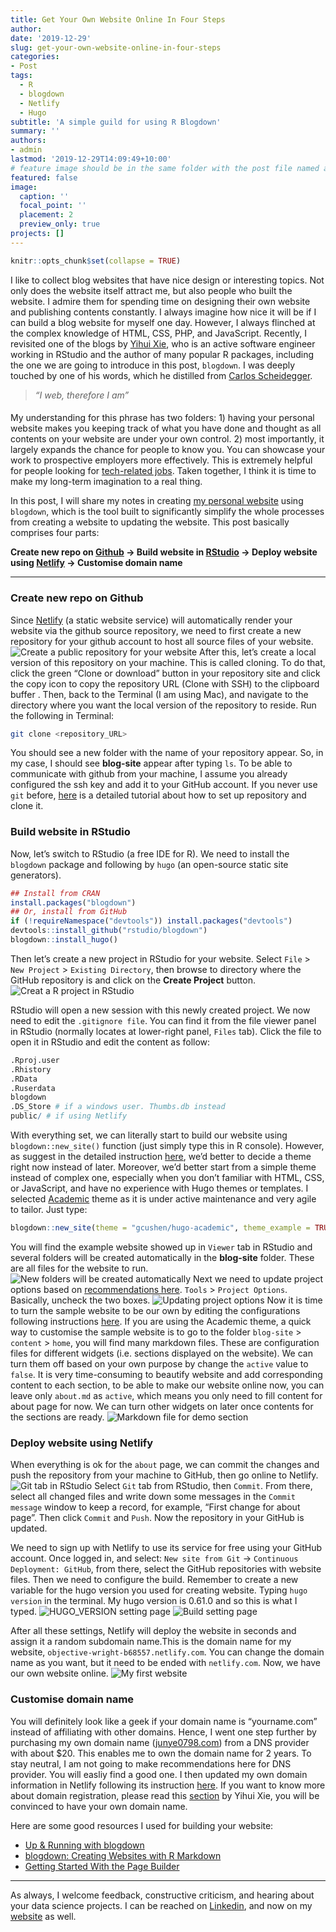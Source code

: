 ```yaml
---
title: Get Your Own Website Online In Four Steps
author: 
date: '2019-12-29'
slug: get-your-own-website-online-in-four-steps
categories:
- Post
tags:
  - R
  - blogdown
  - Netlify
  - Hugo
subtitle: 'A simple guild for using R Blogdown'
summary: ''
authors: 
- admin
lastmod: '2019-12-29T14:09:49+10:00'
# feature image should be in the same folder with the post file named as featured.png/jpg
featured: false
image:
  caption: ''
  focal_point: ''
  placement: 2
  preview_only: true
projects: []
---
```


```r
knitr::opts_chunk$set(collapse = TRUE)
```

I like to collect blog websites that have nice design or interesting topics. Not only does the website itself attract me, but also people who built the website. I admire them for spending time on designing their own website and publishing contents constantly. I always imagine how nice it will be if I can build a blog website for myself one day. However, I always flinched at the complex knowledge of HTML, CSS, PHP, and JavaScript. Recently, I revisited one of the blogs by [Yihui Xie](https://yihui.org/), who is an active software engineer working in RStudio and the author of many popular R packages, including the one we are going to introduce in this post, `blogdown`. I was deeply touched by one of his words, which he distilled from [Carlos Scheidegger](https://cscheid.net/).

> *"I web, therefore I am"*

####
My understanding for this phrase has two folders: 1) having your personal website makes you keeping track of what you have done and thought as all contents on your website are under your own control. 2) most importantly, it largely expands the chance for people to know you. You can showcase your work to prospective employers more effectively. This is extremely helpful for people looking for [tech-related jobs](https://medium.com/r/?url=https%3A%2F%2Ftowardsdatascience.com%2Fhow-to-get-hired-as-an-entry-level-data-scientist-when-you-dont-already-have-3-years-experience-476394f2cc2c). Taken together, I think it is time to make my long-term imagination to a real thing.

In this post, I will share my notes in creating [my personal website](https://junye0798.com/#resume) using `blogdown`, which is the tool built to significantly simplify the whole processes from creating a website to updating the website. This post basically comprises four parts:

**Create new repo on [Github](https://github.com/) → Build website in [RStudio](https://rstudio.com/) → Deploy website using [Netlify](https://www.netlify.com/) → Customise domain name**

---

### Create new repo on Github
Since [Netlify](https://www.netlify.com/) (a static website service) will automatically render your website via the github source repository, we need to first create a new repository for your github account to host all source files of your website.
![Create a public repository for your website](./create-repo.png)
After this, let's create a local version of this repository on your machine. This is called cloning. To do that, click the green "Clone or download" button in your repository site and click the copy icon to copy the repository URL (Clone with SSH) to the clipboard buffer . Then, back to the Terminal (I am using Mac), and navigate to the directory where you want the local version of the repository to reside. Run the following in Terminal:
```bash
git clone <repository_URL>
```
You should see a new folder with the name of your repository appear. So, in my case, I should see **blog-site** appear after typing `ls`. To be able to communicate with github from your machine, I assume you already configured the ssh key and add it to your GitHub account. If you never use `git` before, [here](https://medium.com/@aklson_DS/how-to-properly-setup-your-github-repository-mac-version-3a8047b899e5/) is a detailed tutorial about how to set up repository and clone it.

### Build website in RStudio
Now, let's switch to RStudio (a free IDE for R). We need to install the `blogdown` package and following by `hugo` (an open-source static site generators).
```R
## Install from CRAN
install.packages("blogdown")
## Or, install from GitHub
if (!requireNamespace("devtools")) install.packages("devtools")
devtools::install_github("rstudio/blogdown")
blogdown::install_hugo()
```
Then let's create a new project in RStudio for your website. Select `File` > `New Project` > `Existing Directory`, then browse to directory where the GitHub repository is and click on the **Create Project** button.
![Creat a R project in RStudio](./R-project.png)

RStudio will open a new session with this newly created project. We now need to edit the `.gitignore file`. You can find it from the file viewer panel in RStudio (normally locates at lower-right panel, `Files` tab). Click the file to open it in RStudio and edit the content as follow:
```R
.Rproj.user
.Rhistory
.RData
.Ruserdata
blogdown
.DS_Store # if a windows user. Thumbs.db instead
public/ # if using Netlify
```
With everything set, we can literally start to build our website using `blogdown::new_site()` function (just simply type this in R console). However, as suggest in the detailed instruction [here](https://bookdown.org/yihui/blogdown/workflow.html), we'd better to decide a theme right now instead of later. Moreover, we'd better start from a simple theme instead of complex one, especially when you don't familiar with HTML, CSS, or JavaScript, and have no experience with Hugo themes or templates. I selected [Academic](https://themes.gohugo.io/academic/) theme as it is under active maintenance and very agile to tailor. Just type:
```R
blogdown::new_site(theme = "gcushen/hugo-academic", theme_example = TRUE)
```
You will find the example website showed up in `Viewer` tab in RStudio and several folders will be created automatically in the **blog-site** folder. These are all files for the website to run.
![New folders will be created automatically](./new-folders.png)
Next we need to update project options based on [recommendations here](https://bookdown.org/yihui/blogdown/rstudio-ide.html#fig:project-options). `Tools` > `Project Options`. Basically, uncheck the two boxes.
![Updating project options](./update-options.png)
Now it is time to turn the sample website to be our own by editing the configurations following instructions [here](https://bookdown.org/yihui/blogdown/configuration.html). If you are using the Academic theme, a quick way to customise the sample website is to go to the folder `blog-site` > `content` > `home`, you will find many markdown files. These are configuration files for different widgets (i.e. sections displayed on the website). We can turn them off based on your own purpose by change the `active` value to `false`. It is very time-consuming to beautify website and add corresponding content to each section, to be able to make our website online now, you can leave only `about.md` as `active`, which means you only need to fill content for about page for now. We can turn other widgets on later once contents for the sections are ready.
![Markdown file for demo section](./sample-markdown.png)

### Deploy website using Netlify
When everything is ok for the `about` page, we can commit the changes and push the repository from your machine to GitHub, then go online to Netlify.
![Git tab in RStudio](./git-tab.png)
Select `Git` tab from RStudio, then `Commit`. From there, select all changed files and write down some messages in the `Commit message` window to keep a record, for example, "First change for about page". Then click `Commit` and `Push`. Now the repository in your GitHub is updated.

We need to sign up with Netlify to use its service for free using your GitHub account. Once logged in, and select: `New site from Git` -> `Continuous Deployment: GitHub`, from there, select the GitHub repositories with website files. Then we need to configure the build. Remember to create a new variable for the hugo version you used for creating website. Typing `hugo version` in the terminal. My hugo version is 0.61.0 and so this is what I typed.
![HUGO_VERSION setting page](./hugo-variable.png)
![Build setting page](./build-setting.png)

After all these settings, Netlify will deploy the website in seconds and assign it a random subdomain name.This is the domain name for my website, `objective-wright-b68557.netlify.com`. You can change the domain name as you want, but it need to be ended with `netlify.com`. Now, we have our own website online.
![My first website](./my-site.png)

### Customise domain name
You will definitely look like a geek if your domain name is "yourname.com" instead of affiliating with other domains. Hence, I went one step further by purchasing my own domain name ([junye0798.com](https://junye0798.com/)) from a DNS provider with about $20. This enables me to own the domain name for 2 years. To stay neutral, I am not going to make recommendations here for DNS provider. You will easliy find a good one. I then updated my own domain information in Netlify following its instruction [here](https://docs.netlify.com/domains-https/custom-domains/#definitions). If you want to know more about domain registration, please read this [section](https://bookdown.org/yihui/blogdown/domain-name.html) by Yihui Xie, you will be convinced to have your own domain name.

Here are some good resources I used for building your website:

* [Up & Running with blogdown](https://alison.rbind.io/post/2017-06-12-up-and-running-with-blogdown/)
* [blogdown: Creating Websites with R Markdown](https://bookdown.org/yihui/blogdown/)
* [Getting Started With the Page Builder](https://sourcethemes.com/academic/zh/docs/page-builder/#icons)

---

As always, I welcome feedback, constructive criticism, and hearing about your data science projects. I can be reached on [Linkedin](https://www.linkedin.com/in/jun-ye-29aaa769/), and now on my [website](https://junye0798.com/) as well.